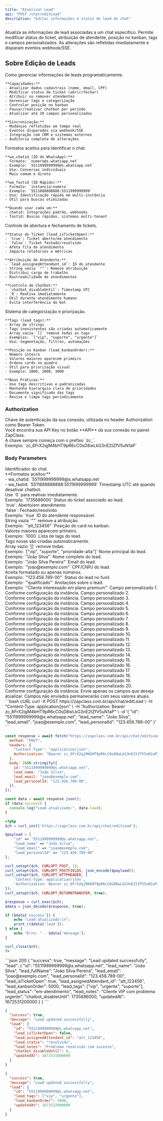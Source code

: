 ```yaml
---
title: "Atualizar Lead"
api: "POST /chat/editLead"
description: "Editar informações e status de lead do chat"
---
```


Atualiza as informações de lead associadas a um chat específico. Permite modificar status do ticket, atribuição de atendente, posição no kanban, tags e campos personalizados. As alterações são refletidas imediatamente e disparam eventos webhook/SSE.

## Sobre Edição de Leads

<AccordionGroup>
  <Accordion title="Gestão de Leads via API" icon="user-pen">
    Como gerenciar informações de leads programaticamente.

    **Capacidades:**
    - Atualizar dados cadastrais (nome, email, CPF)
    - Modificar status de ticket (abrir/fechar)
    - Atribuir ou remover atendentes
    - Gerenciar tags e categorização
    - Controlar posição no kanban
    - Pausar/reativar chatbot por período
    - Atualizar até 20 campos personalizados

    **Sincronização:**
    - Mudanças refletidas em tempo real
    - Eventos disparados via webhook/SSE
    - Integração com CRM e sistemas externos
    - Auditoria completa de alterações

  </Accordion>

  <Accordion title="Identificação de Chats" icon="fingerprint">
    Formatos aceitos para identificar o chat.

    **wa_chatid (ID do WhatsApp):**
    - Formato: `numero@s.whatsapp.net`
    - Exemplo: `5511999999999@s.whatsapp.net`
    - Uso: Conversas individuais
    - Mais comum e direto

    **wa_fastid (ID Rápido):**
    - Formato: `instancia:numero`
    - Exemplo: `5511888888888:5511999999999`
    - Uso: Identificação rápida em multi-instância
    - Útil para buscas otimizadas

    **Quando usar cada um:**
    - chatid: Integrações padrão, webhooks
    - fastid: Buscas rápidas, sistemas multi-tenant

  </Accordion>

  <Accordion title="Gerenciamento de Tickets" icon="ticket">
    Controle de abertura e fechamento de tickets.

    **Status do Ticket (lead_isTicketOpen):**
    - `true`: Ticket aberto/em atendimento
    - `false`: Ticket fechado/resolvido
    - Afeta fila de atendimento
    - Impacta relatórios e métricas

    **Atribuição de Atendente:**
    - `lead_assignedAttendant_id`: ID do atendente
    - String vazia `""`: Remove atribuição
    - Distribui carga de trabalho
    - Rastreabilidade de atendimentos

    **Controle de Chatbot:**
    - `chatbot_disableUntil`: Timestamp UTC
    - `0`: Reativa imediatamente
    - Útil durante atendimento humano
    - Evita interferência do bot

  </Accordion>

  <Accordion title="Organização com Tags e Kanban" icon="tags">
    Sistema de categorização e priorização.

    **Tags (lead_tags):**
    - Array de strings
    - Tags inexistentes são criadas automaticamente
    - Array vazio `[]` remove todas as tags
    - Exemplos: `["vip", "suporte", "urgente"]`
    - Uso: Segmentação, filtros, automações

    **Posição no Kanban (lead_kanbanOrder):**
    - Número inteiro
    - Valores maiores aparecem primeiro
    - Ordena cards no quadro
    - Útil para priorização visual
    - Exemplo: 1000, 2000, 3000

    **Boas Práticas:**
    - Use tags descritivas e padronizadas
    - Mantenha hierarquia clara de prioridades
    - Documente significado das tags
    - Revise e limpe tags periodicamente

  </Accordion>
</AccordionGroup>

### Authorization

<ParamField path="api_key" type="string" required>
  Chave de autenticação da sua conexão, utilizada no header Authorization como
  Bearer Token. <br />
  Você encontra sua API Key no botão **API** da sua conexão no painel ZapClass. <br />
  A chave sempre começa com o prefixo `zc_`. <br />
  Exemplo: `zc_6FrX2qjM4bHT9pR6cC0sD8wLkG3nE2tZfV5uN1aP`
</ParamField>

### Body Parameters

<ParamField path="id" type="string" required>
  Identificador do chat. <br />
  **Formatos aceitos:** <br />
  - wa_chatid: `5511999999999@s.whatsapp.net` <br />- wa_fastid:
  `5511888888888:5511999999999`
</ParamField>

<ParamField path="chatbot_disableUntil" type="integer">
  Timestamp UTC até quando desativar chatbot. <br />
  Use `0` para reativar imediatamente. <br />
  Exemplo: `1735686000`
</ParamField>

<ParamField path="lead_isTicketOpen" type="boolean">
  Status do ticket associado ao lead. <br />
  `true`: Aberto/em atendimento <br />
  `false`: Fechado/resolvido <br />
  Exemplo: `true`
</ParamField>

<ParamField path="lead_assignedAttendant_id" type="string">
  ID do atendente responsável. <br />
  String vazia `""` remove a atribuição. <br />
  Exemplo: `"att_123456"`
</ParamField>

<ParamField path="lead_kanbanOrder" type="integer">
  Posição do card no kanban. <br />
  Valores maiores aparecem primeiro. <br />
  Exemplo: `1000`
</ParamField>

<ParamField path="lead_tags" type="array">
  Lista de tags do lead. <br />
  Tags novas são criadas automaticamente. <br />
  Array vazio `[]` remove todas. <br />
  Exemplo: `["vip", "suporte", "prioridade-alta"]`
</ParamField>

<ParamField path="lead_name" type="string">
  Nome principal do lead. <br />
  Exemplo: `"João Silva"`
</ParamField>

<ParamField path="lead_fullName" type="string">
  Nome completo do lead. <br />
  Exemplo: `"João Silva Pereira"`
</ParamField>

<ParamField path="lead_email" type="string">
  Email do lead. <br />
  Exemplo: `"joao@exemplo.com"`
</ParamField>

<ParamField path="lead_personalId" type="string">
  CPF/CNPJ do lead. <br />
  Aceita formatado ou apenas números. <br />
  Exemplo: `"123.456.789-00"`
</ParamField>

<ParamField path="lead_status" type="string">
  Status do lead no funil. <br />
  Exemplo: `"qualificado"`
</ParamField>

<ParamField path="lead_notes" type="string">
  Anotações sobre o lead. <br />
  Exemplo: `"Cliente interessado em plano premium"`
</ParamField>

<ParamField path="lead_field01" type="string">
  Campo personalizado 1. <br />
  Conforme configuração da instância.
</ParamField>

<ParamField path="lead_field02" type="string">
  Campo personalizado 2. <br />
  Conforme configuração da instância.
</ParamField>

<ParamField path="lead_field03" type="string">
  Campo personalizado 3. <br />
  Conforme configuração da instância.
</ParamField>

<ParamField path="lead_field04" type="string">
  Campo personalizado 4. <br />
  Conforme configuração da instância.
</ParamField>

<ParamField path="lead_field05" type="string">
  Campo personalizado 5. <br />
  Conforme configuração da instância.
</ParamField>

<ParamField path="lead_field06" type="string">
  Campo personalizado 6. <br />
  Conforme configuração da instância.
</ParamField>

<ParamField path="lead_field07" type="string">
  Campo personalizado 7. <br />
  Conforme configuração da instância.
</ParamField>

<ParamField path="lead_field08" type="string">
  Campo personalizado 8. <br />
  Conforme configuração da instância.
</ParamField>

<ParamField path="lead_field09" type="string">
  Campo personalizado 9. <br />
  Conforme configuração da instância.
</ParamField>

<ParamField path="lead_field10" type="string">
  Campo personalizado 10. <br />
  Conforme configuração da instância.
</ParamField>

<ParamField path="lead_field11" type="string">
  Campo personalizado 11. <br />
  Conforme configuração da instância.
</ParamField>

<ParamField path="lead_field12" type="string">
  Campo personalizado 12. <br />
  Conforme configuração da instância.
</ParamField>

<ParamField path="lead_field13" type="string">
  Campo personalizado 13. <br />
  Conforme configuração da instância.
</ParamField>

<ParamField path="lead_field14" type="string">
  Campo personalizado 14. <br />
  Conforme configuração da instância.
</ParamField>

<ParamField path="lead_field15" type="string">
  Campo personalizado 15. <br />
  Conforme configuração da instância.
</ParamField>

<ParamField path="lead_field16" type="string">
  Campo personalizado 16. <br />
  Conforme configuração da instância.
</ParamField>

<ParamField path="lead_field17" type="string">
  Campo personalizado 17. <br />
  Conforme configuração da instância.
</ParamField>

<ParamField path="lead_field18" type="string">
  Campo personalizado 18. <br />
  Conforme configuração da instância.
</ParamField>

<ParamField path="lead_field19" type="string">
  Campo personalizado 19. <br />
  Conforme configuração da instância.
</ParamField>

<ParamField path="lead_field20" type="string">
  Campo personalizado 20. <br />
  Conforme configuração da instância.
</ParamField>

<Info>
  Envie apenas os campos que deseja atualizar. Campos não enviados permanecerão
  com seus valores atuais.
</Info>

<RequestExample>
```bash cURL
curl -X POST https://zapclass.com.br/api/chat/editLead \
  -H "Content-Type: application/json" \
  -H "Authorization: Bearer zc_6FrX2qjM4bHT9pR6cC0sD8wLkG3nE2tZfV5uN1aP" \
  -d '{
    "id": "5511999999999@s.whatsapp.net",
    "lead_name": "João Silva",
    "lead_email": "joao@exemplo.com",
    "lead_personalId": "123.456.789-00"
  }'
```

```javascript JavaScript
const response = await fetch("https://zapclass.com.br/api/chat/editLead", {
  method: "POST",
  headers: {
    "Content-Type": "application/json",
    Authorization: "Bearer zc_6FrX2qjM4bHT9pR6cC0sD8wLkG3nE2tZfV5uN1aP",
  },
  body: JSON.stringify({
    id: "5511999999999@s.whatsapp.net",
    lead_name: "João Silva",
    lead_email: "joao@exemplo.com",
    lead_personalId: "123.456.789-00",
  }),
});

const data = await response.json();
if (data.success) {
  console.log("Lead atualizado:", data.lead);
}
```

```php PHP
<?php
$ch = curl_init('https://zapclass.com.br/api/chat/editLead');

$payload = [
    "id" => "5511999999999@s.whatsapp.net",
    "lead_name" => "João Silva",
    "lead_email" => "joao@exemplo.com",
    "lead_personalId" => "123.456.789-00"
];

curl_setopt($ch, CURLOPT_POST, 1);
curl_setopt($ch, CURLOPT_POSTFIELDS, json_encode($payload));
curl_setopt($ch, CURLOPT_HTTPHEADER, [
    'Content-Type: application/json',
    'Authorization: Bearer zc_6FrX2qjM4bHT9pR6cC0sD8wLkG3nE2tZfV5uN1aP'
]);
curl_setopt($ch, CURLOPT_RETURNTRANSFER, true);

$response = curl_exec($ch);
$data = json_decode($response, true);

if ($data['success']) {
    echo "Lead atualizado:\n";
    print_r($data['lead']);
} else {
    echo "Erro: " . $data['message'];
}

curl_close($ch);
?>
```

</RequestExample>

<ResponseExample>
```json 200
{
  "success": true,
  "message": "Lead updated successfully",
  "lead": {
    "id": "5511999999999@s.whatsapp.net",
    "lead_name": "João Silva",
    "lead_fullName": "João Silva Pereira",
    "lead_email": "joao@exemplo.com",
    "lead_personalId": "123.456.789-00",
    "lead_isTicketOpen": true,
    "lead_assignedAttendant_id": "att_123456",
    "lead_kanbanOrder": 5000,
    "lead_tags": ["vip", "urgente", "suporte"],
    "lead_status": "em-atendimento",
    "lead_notes": "Cliente VIP com problema urgente",
    "chatbot_disableUntil": 1735686000,
    "updatedAt": 1672531200000
  }
}
```

```json 200
{
  "success": true,
  "message": "Lead updated successfully",
  "lead": {
    "id": "5511999999999@s.whatsapp.net",
    "lead_isTicketOpen": false,
    "lead_assignedAttendant_id": "att_123456",
    "lead_status": "resolvido",
    "lead_notes": "Problema resolvido com sucesso",
    "chatbot_disableUntil": 0,
    "updatedAt": 1672531800000
  }
}
```

```json 200
{
  "success": true,
  "message": "Lead updated successfully",
  "lead": {
    "id": "5511999999999@s.whatsapp.net",
    "lead_tags": ["vip", "urgente"],
    "lead_kanbanOrder": 5000,
    "updatedAt": 1672532000000
  }
}
```

</ResponseExample>
